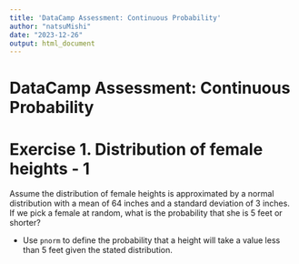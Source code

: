```yaml
---
title: 'DataCamp Assessment: Continuous Probability'
author: "natsuMishi"
date: "2023-12-26"
output: html_document
---
```


# DataCamp Assessment: Continuous Probability

# Exercise 1. Distribution of female heights - 1

Assume the distribution of female heights is approximated by a normal distribution with a mean of 64 inches and a standard deviation of 3 inches. If we pick a female at random, what is the probability that she is 5 feet or shorter?

-   Use `pnorm` to define the probability that a height will take a value less than 5 feet given the stated distribution.

```r

```
